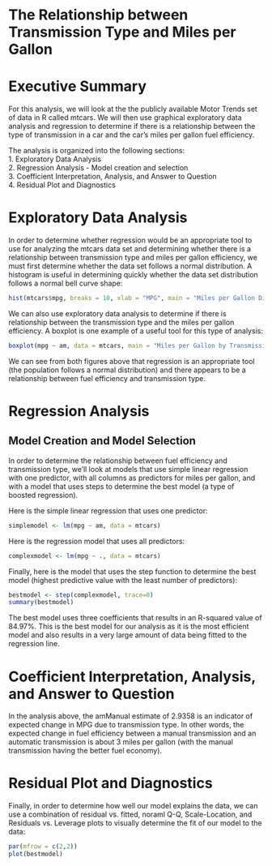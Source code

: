 The Relationship between Transmission Type and Miles per Gallon
========================================================

# Executive Summary

For this analysis, we will look at the the publicly available Motor Trends set of data in R called mtcars.  We will then use graphical exploratory data analysis and regression to determine if there is a relationship between the type of transmission in a car and the car's miles per gallon fuel efficiency.

The analysis is organized into the following sections:  
1. Exploratory Data Analysis  
2. Regression Analysis - Model creation and selection  
3. Coefficient Interpretation, Analysis, and Answer to Question  
4. Residual Plot and Diagnostics  

# Exploratory Data Analysis

In order to determine whether regression would be an appropriate tool to use for analyzing the mtcars data set and determining whether there is a relationship between transmission type and miles per gallon efficiency, we must first determine whether the data set follows a normal distribution.  A histogram is useful in determining quickly whether the data set distribution follows a normal bell curve shape:

```r
hist(mtcars$mpg, breaks = 10, xlab = "MPG", main = "Miles per Gallon Distribution", col = "blue")
```

We can also use exploratory data analysis to determine if there is relationship between the transmission type and the miles per gallon efficiency.  A boxplot is one example of a useful tool for this type of analysis:

```r
boxplot(mpg ~ am, data = mtcars, main = "Miles per Gallon by Transmission Type", xlab = "Transmission Type", ylab = "MPG")
```

We can see from both figures above that regression is an appropriate tool (the population follows a normal distribution) and there appears to be a relationship between fuel efficiency and transmission type.

# Regression Analysis

## Model Creation and Model Selection

In order to determine the relationship between fuel efficiency and transmission type, we'll look at models that use simple linear regression with one predictor, with all columns as predictors for miles per gallon, and with a model that uses steps to determine the best model (a type of boosted regression).

Here is the simple linear regression that uses one predictor:

```r
simplemodel <- lm(mpg ~ am, data = mtcars)
```

Here is the regression model that uses all predictors:

```r
complexmodel <- lm(mpg ~ ., data = mtcars)
```

Finally, here is the model that uses the step function to determine the best model (highest predictive value with the least number of predictors):

```r
bestmodel <- step(complexmodel, trace=0)
summary(bestmodel)
```

The best model uses three coefficients that results in an R-squared value of 84.97%.  This is the best model for our analysis as it is the most efficient model and also results in a very large amount of data being fitted to the regression line.  

# Coefficient Interpretation, Analysis, and Answer to Question

In the analysis above, the amManual estimate of 2.9358 is an indicator of expected change in MPG due to transmission type. In other words, the expected change in fuel efficiency between a manual transmission and an automatic transmission is about 3 miles per gallon (with the manual transmission having the better fuel economy).

# Residual Plot and Diagnostics

Finally, in order to determine how well our model explains the data, we can use a combination of residual vs. fitted, noraml Q-Q, Scale-Location, and Residuals vs. Leverage plots to visually determine the fit of our model to the data:

```r
par(mfrow = c(2,2))
plot(bestmodel)
```